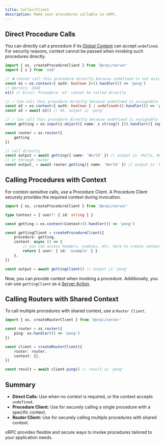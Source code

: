 ```yaml
---
title: Caller/Client
description: Make your procedures callable in oRPC.
---
```


## Direct Procedure Calls

You can directly call a procedure if its [Global Context](/docs/server/global-context) can accept `undefined`.
For security reasons, context cannot be passed when invoking such procedures directly.

```ts twoslash
import { os, createProcedureClient } from '@orpc/server'
import { z } from 'zod'

// ❌ Cannot call this procedure directly because undefined is not assignable to 'Context'
const e1 = os.context<{ auth: boolean }>().handler(() => 'pong')
// @errors: 2349
e1() // Error: Procedure 'e1' cannot be called directly

// ✅ Can call this procedure directly because undefined is assignable to 'Context'
const e2 = os.context<{ auth: boolean } | undefined>().handler(() => 'pong')
const o2 = await e2() // Ok, output is 'pong'

// ✅ Can call this procedure directly because undefined is assignable to 'Context'
const getting = os.input(z.object({ name: z.string() })).handler(({ input }) => `Hello, ${input.name}!`)

const router = os.router({
    getting
})

// call directly
const output = await getting({ name: 'World' }) // output is 'Hello, World!'
// or through router
const output_ = await router.getting({ name: 'World' }) // output is 'Hello, World!'
```

## Calling Procedures with Context

For context-sensitive calls, use a Procedure Client. 
A Procedure Client securely provides the required context during invocation.

```ts twoslash
import { os, createProcedureClient } from '@orpc/server'

type Context = { user?: { id: string } }

const getting = os.context<Context>().handler(() => 'pong')

const gettingClient = createProcedureClient({
    procedure: getting,
    context: async () => {
        // you can access headers, cookies, etc. here to create context
        return { user: { id: 'example' } }
    },
})

const output = await gettingClient() // output is 'pong'
```

Now, you can provide context when invoking a procedure. 
Additionally, you can use `gettingClient` as a [Server Action](/docs/server/server-action).

## Calling Routers with Shared Context

To call multiple procedures with shared context, use a `Router Client`.

```ts twoslash
import { os, createRouterClient } from '@orpc/server'

const router = os.router({
    ping: os.handler(() => 'pong')
})

const client = createRouterClient({
    router: router,
    context: {},
})

const result = await client.ping() // result is 'pong'
```

## Summary

- **Direct Calls:** Use when no context is required, or the context accepts `undefined`.
- **Procedure Client:** Use for securely calling a single procedure with a specific context.
- **Router Client:** Use for securely calling multiple procedures with shared context.

oRPC provides flexible and secure ways to invoke procedures tailored to your application needs.